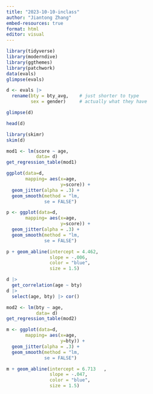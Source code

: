 ```yaml
---
title: "2023-10-10-inclass"
author: "Jiantong Zhang"
embed-resources: true
format: html
editor: visual
---
```


```r
library(tidyverse)
library(moderndive)
library(ggthemes)
library(patchwork)
data(evals)
glimpse(evals)
```

```r
d <- evals |>
  rename(bty = bty_avg,    # just shorter to type
         sex = gender)     # actually what they have

glimpse(d)
```

```r
head(d)
```

```r
library(skimr)
skim(d)
```

```r
mod1 <- lm(score ~ age,
           data= d)
get_regression_table(mod1)
```

```r
ggplot(data=d,
       mapping= aes(x=age,
                    y=score)) +
  geom_jitter(alpha = .3) +
  geom_smooth(method = "lm,
              se = FALSE")
```

```r
p <- ggplot(data=d,
       mapping= aes(x=age,
                    y=score)) +
  geom_jitter(alpha = .3) +
  geom_smooth(method = "lm,
              se = FALSE")
```

```r
p + geom_abline(intercept = 4.462,
                slope = -.006,
                color = "blue",
                size = 1.5)
```

```r
d |>
  get_correlation(age ~ bty)
d |>
  select(age, bty) |> cor()
```

```r
mod2 <- lm(bty ~ age,
           data= d)
get_regression_table(mod2)
```

```r
m <- ggplot(data=d,
       mapping= aes(x=age,
                    y=bty)) +
  geom_jitter(alpha = .3) +
  geom_smooth(method = "lm,
              se = FALSE")
```

```r
m + geom_abline(intercept = 6.713	,
                slope = -.047,
                color = "blue",
                size = 1.5)
```

```{}
```

```{}
```
